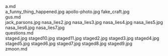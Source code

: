     
<div className="w-full md:max-w-[80rem] float-right italic">
	<MD_a_md />
	a.md
</div>
<PopImage className="sm:float-right clear-right m-auto sm:m-1 sm:ml-4" src={JPG_a_funny_thing_happened_jpg} width={384} alt="a_funny_thing_happened.jpg">
	a_funny_thing_happened.jpg
</PopImage>
<PopImage className="sm:float-left clear-left m-auto sm:m-1 sm:mr-4" src={JPG_apollo_photo_jpg} width={384} alt="apollo-photo.jpg">
	apollo-photo.jpg
</PopImage>
<PopImage className="sm:float-right clear-right m-auto sm:m-1 sm:ml-4" src={JPG_fake_craft_jpg} width={384} alt="fake_craft.jpg">
	fake_craft.jpg
</PopImage>
<div className="w-full md:max-w-[80rem] float-right italic">
	<MD_gus_md />
	gus.md
</div>
<PopImage className="sm:float-left clear-left m-auto sm:m-1 sm:mr-4" src={JPG_jack_parsons_jpg} width={384} alt="jack_parsons.jpg">
	jack_parsons.jpg
</PopImage>
<PopImage className="sm:float-right clear-right m-auto sm:m-1 sm:ml-4" src={JPG_nasa_lies2_jpg} width={384} alt="nasa_lies2.jpg">
	nasa_lies2.jpg
</PopImage>
<PopImage className="sm:float-left clear-left m-auto sm:m-1 sm:mr-4" src={JPG_nasa_lies3_jpg} width={384} alt="nasa_lies3.jpg">
	nasa_lies3.jpg
</PopImage>
<PopImage className="sm:float-right clear-right m-auto sm:m-1 sm:ml-4" src={JPG_nasa_lies4_jpg} width={384} alt="nasa_lies4.jpg">
	nasa_lies4.jpg
</PopImage>
<PopImage className="sm:float-left clear-left m-auto sm:m-1 sm:mr-4" src={JPG_nasa_lies5_jpg} width={384} alt="nasa_lies5.jpg">
	nasa_lies5.jpg
</PopImage>
<PopImage className="sm:float-right clear-right m-auto sm:m-1 sm:ml-4" src={JPG_nasa_lies6_jpg} width={384} alt="nasa_lies6.jpg">
	nasa_lies6.jpg
</PopImage>
<PopImage className="sm:float-left clear-left m-auto sm:m-1 sm:mr-4" src={JPG_nasa_lies7_jpg} width={384} alt="nasa_lies7.jpg">
	nasa_lies7.jpg
</PopImage>
<div className="w-full md:max-w-[80rem] float-right italic">
	<MD_questions_md />
	questions.md
</div>
<PopImage className="sm:float-right clear-right m-auto sm:m-1 sm:ml-4" src={JPG_staged_jpg} width={384} alt="staged.jpg">
	staged.jpg
</PopImage>
<PopImage className="sm:float-left clear-left m-auto sm:m-1 sm:mr-4" src={JPG_staged10_jpg} width={384} alt="staged10.jpg">
	staged10.jpg
</PopImage>
<PopImage className="sm:float-right clear-right m-auto sm:m-1 sm:ml-4" src={JPG_staged11_jpg} width={384} alt="staged11.jpg">
	staged11.jpg
</PopImage>
<PopImage className="sm:float-left clear-left m-auto sm:m-1 sm:mr-4" src={JPG_staged2_jpg} width={384} alt="staged2.jpg">
	staged2.jpg
</PopImage>
<PopImage className="sm:float-right clear-right m-auto sm:m-1 sm:ml-4" src={JPG_staged3_jpg} width={384} alt="staged3.jpg">
	staged3.jpg
</PopImage>
<PopImage className="sm:float-left clear-left m-auto sm:m-1 sm:mr-4" src={JPG_staged4_jpg} width={384} alt="staged4.jpg">
	staged4.jpg
</PopImage>
<PopImage className="sm:float-right clear-right m-auto sm:m-1 sm:ml-4" src={JPG_staged5_jpg} width={384} alt="staged5.jpg">
	staged5.jpg
</PopImage>
<PopImage className="sm:float-left clear-left m-auto sm:m-1 sm:mr-4" src={JPG_staged6_jpg} width={384} alt="staged6.jpg">
	staged6.jpg
</PopImage>
<PopImage className="sm:float-right clear-right m-auto sm:m-1 sm:ml-4" src={JPG_staged7_jpg} width={384} alt="staged7.jpg">
	staged7.jpg
</PopImage>
<PopImage className="sm:float-left clear-left m-auto sm:m-1 sm:mr-4" src={JPG_staged8_jpg} width={384} alt="staged8.jpg">
	staged8.jpg
</PopImage>
<PopImage className="sm:float-right clear-right m-auto sm:m-1 sm:ml-4" src={JPG_staged9_jpg} width={384} alt="staged9.jpg">
	staged9.jpg
</PopImage>
<div className="w-full md:max-w-[80rem] float-right italic">
	<MD_zmoon_md />
	zmoon.md
</div>
